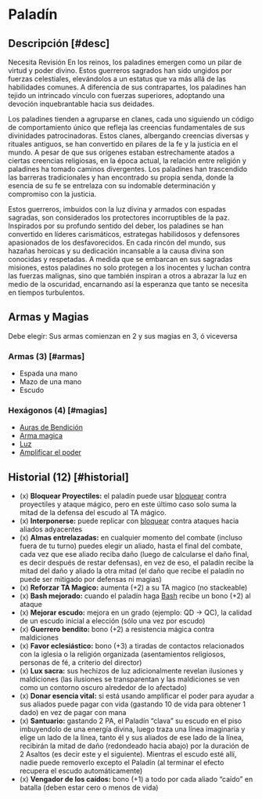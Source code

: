 
# Paladín

<Bleed>
  <Screenshot src={paladinPic} alt="placeholder" full />
</Bleed>

## Descripción [#desc]

<Callout type="warning" emoji="🔎">
  Necesita Revisión
</Callout>
En los reinos, los paladines emergen como un pilar de virtud y poder divino. Estos
guerreros sagrados han sido ungidos por fuerzas celestiales, elevándolos a un estatus
que va más allá de las habilidades comunes. A diferencia de sus contrapartes, los
paladines han tejido un intrincado vínculo con fuerzas superiores, adoptando una
devoción inquebrantable hacia sus deidades.

Los paladines tienden a agruparse en clanes, cada uno siguiendo un código de comportamiento único que refleja las creencias fundamentales de sus divinidades patrocinadoras. Estos clanes, albergando creencias diversas y rituales antiguos, se han convertido en pilares de la fe y la justicia en el mundo. A pesar de que sus orígenes estaban estrechamente atados a ciertas creencias religiosas, en la época actual, la relación entre religión y paladines ha tomado caminos divergentes. Los paladines han trascendido las barreras tradicionales y han encontrado su propia senda, donde la esencia de su fe se entrelaza con su indomable determinación y compromiso con la justicia.

Estos guerreros, imbuidos con la luz divina y armados con espadas sagradas, son considerados los protectores incorruptibles de la paz. Inspirados por su profundo sentido del deber, los paladines se han convertido en líderes carismáticos, estrategas habilidosos y defensores apasionados de los desfavorecidos. En cada rincón del mundo, sus hazañas heroicas y su dedicación incansable a la causa divina son conocidas y respetadas. A medida que se embarcan en sus sagradas misiones, estos paladines no solo protegen a los inocentes y luchan contra las fuerzas malignas, sino que también inspiran a otros a abrazar la luz en medio de la oscuridad, encarnando así la esperanza que tanto se necesita en tiempos turbulentos.

## Armas y Magias

Debe elegir: Sus armas comienzan en 2 y sus magias en 3, ó viceversa

### Armas (3) [#armas]

- Espada una mano
- Mazo de una mano
- Escudo

### Hexágonos (4) [#magias]

- [Auras de Bendición](/docs/list-hexagons/e04B)
- [Arma magica](/docs/list-hexagons/e14)
- [Luz](/docs/list-hexagons/e01)
- [Amplificar el poder](/docs/list-hexagons/e13)

## Historial (12) [#historial]

- (x) **Bloquear Proyectiles:** <Pill type="u"/> el paladín puede usar [bloquear](/docs/ruling-combat/05#5-6) contra proyectiles y ataque mágico, pero en este último caso solo suma la mitad de la defensa del escudo al TA mágico.
- (x) **Interponerse:** <Pill type="s"/> puede replicar con [bloquear](/docs/ruling-combat/05#5-6) contra ataques hacia aliados adyacentes
- (x) **Almas entrelazadas:** <Pill type="s"/><Pill type="ex"/> en cualquier momento del combate (incluso fuera de tu turno) puedes elegir un aliado, hasta el final del combate, cada vez que ese aliado reciba daño (luego de calcularse el daño final, es decir después de restar defensas), en vez de eso, el paladín recibe la mitad del daño y aliado la otra mitad (el daño que recibe el paladín no puede ser mitigado por defensas ni magias)
- (x) **Reforzar TA Magico:** <Pill type="p"/> aumenta (+2) a su TA magico (no stackeable)
- (x) **Bash mejorado:** <Pill type="u"/> cuando el paladín haga [Bash](/docs/ruling-combat/03#3-7) recibe un bono (+2) al ataque
- (x) **Mejorar escudo:** <Pill type="u"/> mejora en un grado (ejemplo: QD -> QC), la calidad de un escudo inicial a elección (sólo una vez por escudo)
- (x) **Guerrero bendito:** <Pill type="p"/> bono (+2) a resistencia mágica contra maldiciones
- (x) **Favor eclesiástico:** <Pill type="c"/> bono (+3) a tiradas de contactos relacionados con la iglesia o la religión organizada (asentamientos religiosos, personas de fé, a criterio del director)
- (x) **Lux sacra:** <Pill type="p"/><Pill type="u"/> sus hechizos de luz adicionalmente revelan ilusiones y maldiciones (las ilusiones se transparentan y las maldiciones se ven como un contorno oscuro alrededor de lo afectado)
- (x) **Donar esencia vital:** <Pill type="p"/> si está usando amplificar el poder para ayudar a sus aliados puede pagar con vida (gastando 10 de vida para obtener 1 dado) en vez de pagar con mana
- (x) **Santuario:** <Pill type="s"/><Pill type="ex"/> gastando 2 PA, el Paladín “clava” su escudo en el piso imbuyendolo de una energía divina, luego traza una línea imaginaria y elige un lado de la línea, tanto él y sus aliados de ese lado de la línea, recibirán la mitad de daño (redondeado hacia abajo) por la duración de 2 Asaltos (es decir este y el siguiente). Mientras el escudo esté allí, nadie puede removerlo excepto el Paladín (al terminar el efecto recupera el escudo automáticamente)
- (x) **Vengador de los caídos:** <Pill type="p"/><Pill type="c"/> bono (+1) a todo por cada aliado “caído” en batalla (deben estar cero o menos de vida)
